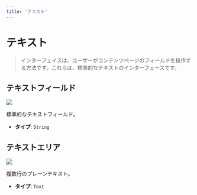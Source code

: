 ```yaml
---
title: 'テキスト'
---
```


# テキスト

> インターフェイスは、ユーザーがコンテンツページのフィールドを操作する方法です。これらは、標準的なテキストのインターフェースです。

## テキストフィールド

<p class="nx-mt-6 nx-leading-7 first:nx-mt-0">
  <img
    src="https://cdn.collections.dev/docs/text_field.png"
    style={{ boxShadow: '0 0 6px #17294033', borderRadius: '4px' }}
  />
</p>

標準的なテキストフィールド。

- **タイプ**: `String`

## テキストエリア

<p class="nx-mt-6 nx-leading-7 first:nx-mt-0">
  <img
    src="https://cdn.collections.dev/docs/text_area.png"
    style={{ boxShadow: '0 0 6px #17294033', borderRadius: '4px' }}
  />
</p>

複数行のプレーンテキスト。

- **タイプ**: `Text`
